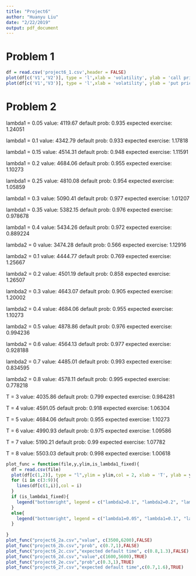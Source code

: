 ```yaml
---
title: "Project6"
author: "Huanyu Liu"
date: "2/22/2019"
output: pdf_document
---
```


# Problem 1

```r
df = read.csv('project6_1.csv',header = FALSE)
plot(df[c('V1','V2')], type = 'l',xlab = 'volatility', ylab = 'call price', main = 'Call price v.s. Volatility')
plot(df[c('V1','V3')], type = 'l',xlab = 'volatility', ylab = 'put price', main = 'Put price v.s. Volatility')
```  
  
  
# Problem 2

lambda1 = 0.05
value: 4119.67
default prob: 0.935
expected exercise: 1.24051

lambda1 = 0.1
value: 4342.79
default prob: 0.933
expected exercise: 1.17818

lambda1 = 0.15
value: 4514.31
default prob: 0.948
expected exercise: 1.11591

lambda1 = 0.2
value: 4684.06
default prob: 0.955
expected exercise: 1.10273

lambda1 = 0.25
value: 4810.08
default prob: 0.954
expected exercise: 1.05859

lambda1 = 0.3
value: 5090.41
default prob: 0.977
expected exercise: 1.01207

lambda1 = 0.35
value: 5382.15
default prob: 0.976
expected exercise: 0.978678

lambda1 = 0.4
value: 5434.26
default prob: 0.972
expected exercise: 0.889224

lambda2 = 0
value: 3474.28
default prob: 0.566
expected exercise: 1.12916

lambda2 = 0.1
value: 4444.77
default prob: 0.769
expected exercise: 1.25667

lambda2 = 0.2
value: 4501.19
default prob: 0.858
expected exercise: 1.26507

lambda2 = 0.3
value: 4643.07
default prob: 0.905
expected exercise: 1.20002

lambda2 = 0.4
value: 4684.06
default prob: 0.955
expected exercise: 1.10273

lambda2 = 0.5
value: 4878.86
default prob: 0.976
expected exercise: 0.994236

lambda2 = 0.6
value: 4564.13
default prob: 0.977
expected exercise: 0.928188

lambda2 = 0.7
value: 4485.01
default prob: 0.993
expected exercise: 0.834595

lambda2 = 0.8
value: 4578.11
default prob: 0.995
expected exercise: 0.778218

T = 3
value: 4035.86
default prob: 0.799
expected exercise: 0.984281

T = 4
value: 4591.05
default prob: 0.918
expected exercise: 1.06304

T = 5
value: 4684.06
default prob: 0.955
expected exercise: 1.10273

T = 6
value: 4990.93
default prob: 0.975
expected exercise: 1.09586

T = 7
value: 5190.21
default prob: 0.99
expected exercise: 1.07782

T = 8
value: 5503.03
default prob: 0.998
expected exercise: 1.00618

```r

plot_func = function(file,y,ylim,is_lambda1_fixed){
  df = read.csv(file)
  plot(df[c(1,2)], type = "l",ylim = ylim,col = 2, xlab = 'T', ylab = y)
  for (i in c(3:9)){
    lines(df[c(1,i)],col = i)
  }
  if (is_lambda1_fixed){
    legend("bottomright", legend = c("lambda2=0.1", "lambda2=0.2", "lambda2=0.3", "lambda2=0.4", "lambda2=0.5", "lambda2=0.6", "lambda2=0.7", "lambda2=0.8"), col = c(2:9), lwd = 1, cex = 0.65)
  }
  else{
    legend("bottomright", legend = c("lambda1=0.05", "lambda1=0.1", "lambda1=0.15", "lambda1=0.2", "lambda1=0.25", "lambda1=0.3", "lambda1=0.35", "lambda1=0.4"), col = c(2:9), lwd = 1, cex = 0.65)
  }
  
}
plot_func("project6_2a.csv","value", c(3500,6200),FALSE)
plot_func("project6_2b.csv","prob", c(0.7,1),FALSE)
plot_func("project6_2c.csv","expected default time", c(0.8,1.3),FALSE)
plot_func("project6_2d.csv","value",c(1600,5600),TRUE)
plot_func("project6_2e.csv","prob",c(0.3,1),TRUE)
plot_func("project6_2f.csv","expected default time",c(0.7,1.6),TRUE)

```
